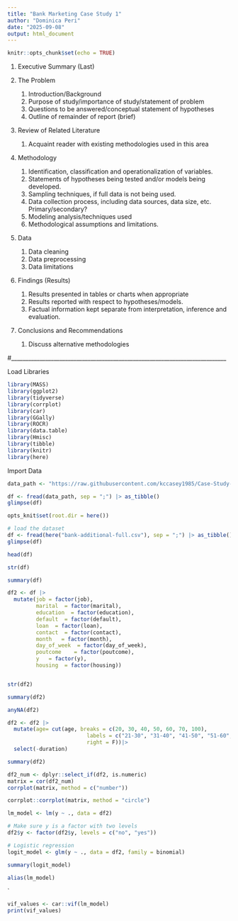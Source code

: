 ---
title: "Bank Marketing Case Study 1"
author: "Dominica Peri"
date: "2025-09-08"
output: html_document
---

```{r setup, include=FALSE}
knitr::opts_chunk$set(echo = TRUE)
```

1. Executive Summary (Last)

2. The Problem
    1. Introduction/Background
    2. Purpose of study/importance of study/statement of problem
    3. Questions to be answered/conceptual statement of hypotheses
    4. Outline of remainder of report (brief)
    
3. Review of Related Literature
    1. Acquaint reader with existing methodologies used in this area
    
4. Methodology
    1. Identification, classification and operationalization of variables.
    2. Statements of hypotheses being tested and/or models being developed.
    3. Sampling techniques, if full data is not being used.
    4. Data collection process, including data sources, data size, etc. Primary/secondary?
    5. Modeling analysis/techniques used
    6. Methodological assumptions and limitations.
    
5. Data
    1. Data cleaning
    2. Data preprocessing
    3. Data limitations
    
6. Findings (Results)
    1. Results presented in tables or charts when appropriate
    2. Results reported with respect to hypotheses/models.
    3. Factual information kept separate from interpretation, inference and evaluation.
    
7. Conclusions and Recommendations
    1. Discuss alternative methodologies

#____________________________________________________________________________

Load Libraries

```{r Libraries}
library(MASS) 
library(ggplot2)
library(tidyverse)
library(corrplot)
library(car)
library(GGally)
library(ROCR)
library(data.table)
library(Hmisc)
library(tibble)
library(knitr)
library(here)
```

Import Data

```{r Bank Data}
data_path <- "https://raw.githubusercontent.com/kccasey1985/Case-Study-Bank-Marketting-/main/bank-additional-full.csv"

df <- fread(data_path, sep = ";") |> as_tibble()
glimpse(df)
```
```{r Bank Data}
opts_knit$set(root.dir = here())

# load the dataset
df <- fread(here("bank-additional-full.csv"), sep = ";") |> as_tibble()
glimpse(df)
```


```{r Bank Data}

head(df)

```


```{r Bank Data}

str(df)

```

```{r Bank Data}

summary(df)

```

```{r Bank Data}

df2 <- df |> 
  mutate(job = factor(job),
         marital  = factor(marital),
         education  = factor(education),
         default  = factor(default),
         loan  = factor(loan),
         contact  = factor(contact),
         month   = factor(month),
         day_of_week  = factor(day_of_week),
         poutcome    = factor(poutcome),
         y   = factor(y),
         housing  = factor(housing))



```

```{r Bank Data}

str(df2)

```

```{r Bank Data}

summary(df2)

```
```{r Bank Data}

anyNA(df2)

```

```{r Bank Data}

df2 <- df2 |> 
  mutate(age= cut(age, breaks = c(20, 30, 40, 50, 60, 70, 100),
                         labels = c("21-30", "31-40", "41-50", "51-60", "61-70", "71+"),
                         right = F))|>
  select(-duration)

```

```{r Bank Data}

summary(df2)

```


```{r Bank Data}

df2_num <- dplyr::select_if(df2, is.numeric)
matrix = cor(df2_num)
corrplot(matrix, method = c("number")) 

```







```{r Bank Data}

corrplot::corrplot(matrix, method = "circle")


```





```{r Bank Data}

lm_model <- lm(y ~ ., data = df2)

```
```{r}

# Make sure y is a factor with two levels
df2$y <- factor(df2$y, levels = c("no", "yes"))

# Logistic regression
logit_model <- glm(y ~ ., data = df2, family = binomial)

summary(logit_model)

```
```{r}
alias(lm_model)

```

`



```{r Bank Data}
vif_values <- car::vif(lm_model)
print(vif_values)


```


